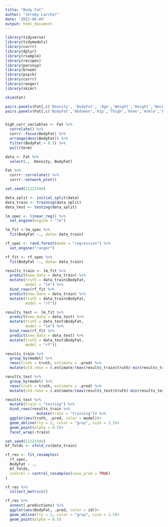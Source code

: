 ---
title: "Body Fat"
author: "Jeremy Larcher"
date: '2022-06-09'
output: html_document
---

```{r Loading Packages}
library(tidyverse)
library(tidymodels)
library(corrr)
library(dplyr)
library(rsample)
library(recipes)
library(parsnip)
library(broom)
library(psych)
library(corrr)
library(ranger)
library(skimr)
```

```{r EDA}

skim(Fat)

pairs.panels(Fat[,c('Density', 'BodyFat', 'Age','Weight','Height','Neck','Chest')]) 
pairs.panels(Fat[,c('BodyFat','Abdomen','Hip','Thigh','Knee','Ankle','Biceps','Forearm','Wrist')])


high_corr_variables <- Fat %>% 
  correlate() %>% 
  corrr::focus(BodyFat) %>% 
  arrange(desc(BodyFat)) %>% 
  filter(BodyFat > 0.5) %>% 
  pull(term)

data <- Fat %>% 
  select(., -Density, BodyFat)

Fat %>% 
  corrr::correlate() %>% 
  corrr::network_plot()

```

```{r Splitting Data}
set.seed(11223344)

data_split <- initial_split(data)
data_train <- training(data_split)
data_test <- testing(data_split)
```

```{r Building LM Model}
lm_spec <- linear_reg() %>% 
  set_engine(engine = "lm")

lm_fit <-lm_spec %>% 
  fit(BodyFat ~., data= data_train)
```

```{r Building RF Model}
rf_spec <- rand_forest(mode = "regression") %>% 
  set_engine("ranger")

rf_fit <- rf_spec %>% 
  fit(BodyFat ~., data= data_train)
```

```{r Evaluating Models}
results_train <- lm_fit %>% 
  predict(new_data = data_train) %>% 
  mutate(truth = data_train$BodyFat,
         model = "lm") %>% 
  bind_rows(rf_fit %>% 
  predict(new_data = data_train) %>% 
  mutate(truth = data_train$BodyFat,
         model = "rf"))

results_test <- lm_fit %>% 
  predict(new_data = data_test) %>% 
  mutate(truth = data_test$BodyFat,
         model = "lm") %>% 
  bind_rows(rf_fit %>% 
  predict(new_data = data_test) %>% 
  mutate(truth = data_test$BodyFat,
         model = "rf"))
```

```{r RMSEs}

results_train %>% 
  group_by(model) %>% 
  rmse(truth = truth, estimate = .pred) %>% 
  mutate(std.rmse = (.estimate/(max(results_train$truth)-min(results_train$truth))))

results_test %>% 
  group_by(model) %>% 
  rmse(truth = truth, estimate = .pred) %>% 
  mutate(std.rmse = (.estimate/(max(results_test$truth)-min(results_test$truth))))

```

```{r Plotting}

results_test %>% 
  mutate(train = "testing") %>% 
  bind_rows(results_train %>% 
              mutate(train = "training")) %>% 
  ggplot(aes(truth, .pred, color = model))+
  geom_abline(lty = 2, color = "gray", size = 1.5)+
  geom_point(alpha = 0.5)+
  facet_wrap(~train)

```

```{r Resampling Training Data}
set.seed(11223344)
bf_folds <- vfold_cv(data_train)

rf_res <- fit_resamples(
  rf_spec,
  BodyFat ~ .,
  bf_folds,
  control = control_resamples(save_pred = TRUE)
)

rf_res %>% 
  collect_metrics()
```

```{r Plotting Folds}
rf_res %>% 
  unnest(.predictions) %>% 
  ggplot(aes(BodyFat, .pred, color = id))+
  geom_abline(lty = 2, color = "gray", size = 1.5)+
  geom_point(alpha = 0.5)
```

